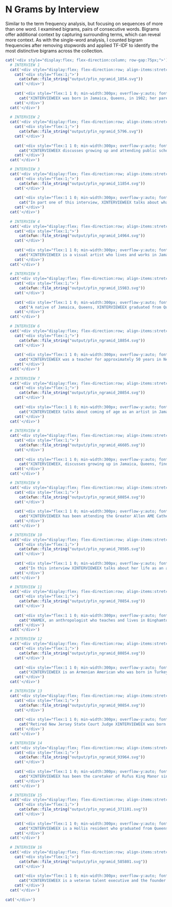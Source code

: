 # N Grams by Interview {.unnumbered}

Similar to the term frequency analysis, but focusing on sequences of more than one word. I examined bigrams, pairs of consecutive words. Bigrams offer additional context by capturing surrounding terms, which can reveal more context. As with the single-word analysis, I counted bigram frequencies after removing stopwords and applied TF-IDF to identify the most distinctive bigrams across the collection.

```r
cat('<div style="display:flex; flex-direction:column; row-gap:75px;">')
  # INTERVIEW 1
  cat('<div style="display:flex; flex-direction:row; align-items:stretch; gap:50px;">')
    cat('<div style="flex:1;">')
      cat(xfun::file_string("output/pfin_ngramid_1854.svg"))
    cat('</div>')
    
    cat('<div style="flex:1 1 0; min-width:300px; overflow-y:auto; font-size:12px; font-family:Courier; font-style:italic;">')
      cat("XINTERVIEWEEX was born in Jamaica, Queens, in 1982; her parents are from Barbados, and first landed in BedStuy Brooklyn, before moving to Jamaica, Queens. XINTERVIEWEEX attended elementary school at Holy Trinity Community School in Hollis, a safe space with a mix of all different ethnicities; her transition to public school starting in sixth grade was difficult, fights broke out almost every day, and at Jamaica High School there was gang activity and metal detectors had to be put in. She discusses changes in the neighborhood over time, how dangerous it was in the early 90’s, jobs she had, and places she hung out - like the Queens Public Library on Merrick Boulevard and especially the Colosseum Mall, where teens from all over the neighborhood would congregate. XINTERVIEWEEX talks about cultural institutions in the neighborhood such as the African Poetry Theater and Jamaica Center for Arts, and how she started Art, Food & Soul after she graduated from college as an event where the community could showcase their talents without having to leave the neighborhood to perform or see performances.")
    cat('</div>')
  cat('</div>')
  
  # INTERVIEW 2
  cat('<div style="display:flex; flex-direction:row; align-items:stretch; gap:50px; height:100%;">')
    cat('<div style="flex:1;">')
      cat(xfun::file_string("output/pfin_ngramid_5796.svg"))
    cat('</div>')
    
    cat('<div style="flex:1 1 0; min-width:300px; overflow-y:auto; font-size:12px; font-family:Courier; font-style:italic;">')
      cat("XINTERVIEWEEX discusses growing up and attending public schools in the Bronx and Brooklyn in the 1950s-1960s, and then attending Queensborough Community College and Queens College in the 1960s. She discusses the formation of the student group Black Concern at Queens College, which “came out of the need for classes and coursework that reflected Black people.” She describes meeting her future husband, XHUSBANDX, who served as chairman of the group, as well as a sit-in that the group staged in the spring of 1968.")
    cat('</div>')
  cat('</div>')

  # INTERVIEW 3
  cat('<div style="display:flex; flex-direction:row; align-items:stretch; gap:50px; height:100%;">')
    cat('<div style="flex:1;">')
      cat(xfun::file_string("output/pfin_ngramid_11854.svg"))
    cat('</div>')
    
    cat('<div style="flex:1 1 0; min-width:300px; overflow-y:auto; font-size:12px; font-family:Courier; font-style:italic;">')
      cat("In part one of this interview, XINTERVIEWEEX talks about what life was like in east Richmond Hill for a kid in the 50’s and 60’s. During her childhood the area was modest single family homes with yards, full of white families of European descent – Polish and Irish.  She describes the different grocery stores in the area like King Kullen; her uncle had a produce store in Richmond Hill that they would go to as well. She and her friends would ride bikes, play stickball, and roller skate around Richmond Hill and Kew Gardens for fun, and when she was older they would take the bus to Jamaica Center and go shopping at Gertz or Woolworth's. As a teenager she went to dances in the auditorium at Mary Immaculate Hospital, go to movies at all the big theaters along Jamaica Avenue, and get ice cream at Jahn's Ice Cream Parlor.")
    cat('</div>')
  cat('</div>')
  
  # INTERVIEW 4
  cat('<div style="display:flex; flex-direction:row; align-items:stretch; gap:50px; height:100%;">')
    cat('<div style="flex:1;">')
      cat(xfun::file_string("output/pfin_ngramid_14964.svg"))
    cat('</div>')
    
    cat('<div style="flex:1 1 0; min-width:300px; overflow-y:auto; font-size:12px; font-family:Courier; font-style:italic;">')
      cat("XINTERVIEWEEX is a visual artist who lives and works in Jamaica, Queens. Her parents came from Haiti in the 1950s and her family has lived in Jamaica, Queens more than 20 years. In this interview, she talks about the activities she has hosted to spread art in Queens and how it has helped her bond with the community. She also talks about the struggles she has faced in light of the COVID-19 pandemic and how adapting to it was easier than she initially thought.")
    cat('</div>')
  cat('</div>')
  
  # INTERVIEW 5
  cat('<div style="display:flex; flex-direction:row; align-items:stretch; gap:50px; height:100%;">')
    cat('<div style="flex:1;">')
      cat(xfun::file_string("output/pfin_ngramid_15983.svg"))
    cat('</div>')
    
    cat('<div style="flex:1 1 0; min-width:300px; overflow-y:auto; font-size:12px; font-family:Courier; font-style:italic;">')
      cat("A native of Jamaica, Queens, XINTERVIEWEEX graduated from Queens College in 1969 and went on to have successful careers as a teacher, museum educator and school librarian. In this interview, XINTERVIEWEEX focuses on her years at Queens College as a member and later president of the Doll House house plan. She describes the vibrant social life of the women’s and men’s house plans, including the annual Follies and Frolics competitions, and calls the experience life-changing. She also paints a picture of the college just on the verge of change, as student protests grew more prevalent and open admissions took effect just after her graduation.")
    cat('</div>')
  cat('</div>')
  
  # INTERVIEW 6
  cat('<div style="display:flex; flex-direction:row; align-items:stretch; gap:50px; height:100%;">')
    cat('<div style="flex:1;">')
      cat(xfun::file_string("output/pfin_ngramid_18854.svg"))
    cat('</div>')
    
    cat('<div style="flex:1 1 0; min-width:300px; overflow-y:auto; font-size:12px; font-family:Courier; font-style:italic;">')
      cat("XINTERVIEWEEX was a teacher for approximately 50 years in New York City and her native Guyana before recently retiring. In this interview, she discusses how she got started teaching, her satisfaction with her career path, and the volunteer activities she’s pursued in her retirement. She also reflects on her family, her role in the community and her long-standing involvement with Queens Public Library’s Central branch, just a few minutes’ walk from her home.")
    cat('</div>')
  cat('</div>')
  
  # INTERVIEW 7
  cat('<div style="display:flex; flex-direction:row; align-items:stretch; gap:50px; height:100%;">')
    cat('<div style="flex:1;">')
      cat(xfun::file_string("output/pfin_ngramid_20854.svg"))
    cat('</div>')
    
    cat('<div style="flex:1 1 0; min-width:300px; overflow-y:auto; font-size:12px; font-family:Courier; font-style:italic;">')
      cat("XINTERVIEWEEX talks about coming of age as an artist in Jamaica in the 80s/90s and growing up in an Guyanese immigrant household. He discusses finding himself through his creative voice and the role of mentors in his life. He speaks of learning about and taking pride in the rich musical history of Queens, becoming a teaching artist, and art as a form of resistance to gentrification.")
    cat('</div>')
  cat('</div>')
  
  # INTERVIEW 8
  cat('<div style="display:flex; flex-direction:row; align-items:stretch; gap:50px; height:100%;">')
    cat('<div style="flex:1;">')
      cat(xfun::file_string("output/pfin_ngramid_46605.svg"))
    cat('</div>')
    
    cat('<div style="flex:1 1 0; min-width:300px; overflow-y:auto; font-size:12px; font-family:Courier; font-style:italic;">')
      cat("XINTERVIEWEEX, discusses growing up in Jamaica, Queens, finding community through poetry, and how the COVID-19 pandemic has affected his ability to perform poetry live. XINTERVIEWEEX also speaks about his life in Rhode Island and his return visits to New York City and his old neighborhood in Jamaica.")
    cat('</div>')
  cat('</div>')

  # INTERVIEW 9
  cat('<div style="display:flex; flex-direction:row; align-items:stretch; gap:50px; height:100%;">')
    cat('<div style="flex:1;">')
      cat(xfun::file_string("output/pfin_ngramid_60854.svg"))
    cat('</div>')
    
    cat('<div style="flex:1 1 0; min-width:300px; overflow-y:auto; font-size:12px; font-family:Courier; font-style:italic;">')
      cat("XINTERVIEWEEX has been attending the Greater Allen AME Cathedral since he was an infant. Today he serves as Outreach Minister. In this interview, XINTERVIEWEEX talks about the impact the COVID-19 pandemic has had on his community. Many members have died, it's hard to stay in touch with elderly who do not have their private phone lines and food insecurity has grown. They are learning how to continue their work in spite of the pandemic, for example, learning to do Bible study on Zoom and having outdoor events.")
    cat('</div>')
  cat('</div>')

  # INTERVIEW 10
  cat('<div style="display:flex; flex-direction:row; align-items:stretch; gap:50px; height:100%;">')
    cat('<div style="flex:1;">')
      cat(xfun::file_string("output/pfin_ngramid_70505.svg"))
    cat('</div>')
    
    cat('<div style="flex:1 1 0; min-width:300px; overflow-y:auto; font-size:12px; font-family:Courier; font-style:italic;">')
      cat("In this interview XINTERVIEWEEX talks about her life as an artist and her background coming from the South. She talks about how the Northern and Southern lifestyles were very different. Additionally, XINTERVIEWEEX expresses her feelings on the rise of the BLM (Black Lives Matter) movement as well as her aspirations for the upcoming year.")
    cat('</div>')
  cat('</div>')    

  # INTERVIEW 11
  cat('<div style="display:flex; flex-direction:row; align-items:stretch; gap:50px; height:100%;">')
    cat('<div style="flex:1;">')
      cat(xfun::file_string("output/pfin_ngramid_70854.svg"))
    cat('</div>')
    
    cat('<div style="flex:1 1 0; min-width:300px; overflow-y:auto; font-size:12px; font-family:Courier; font-style:italic;">')
      cat("XNAMEX, an anthropologist who teaches and lives in Binghamton NY, was born in Jamaica, Queens in 1970 and lived in her family home in Jamaica Hills until 1992. At the time, Jamaica Hills had many Greek families because of the proximity to St. Demetrius, but there were numerous ethnicities and her family had an Italian and Irish background; it was predominantly a white neighborhood until the 1980’s when it became more diverse and the families she had known were starting to move to the suburbs. XNAMEX mentions neighborhood spots that were a part of her childhood like Joe Austin Park, Captain Tilly Park, and the Central Library on Merrick Boulevard, which she visited at least once a week. She also talks about the different schools she attended in the area, shopping at Gertz, May’s and later the mall on Jamaica Avenue, and how people would hang out on their stoops in the summer.")
    cat('</div>')
  cat('</div>')   

  # INTERVIEW 12
  cat('<div style="display:flex; flex-direction:row; align-items:stretch; gap:50px; height:100%;">')
    cat('<div style="flex:1;">')
      cat(xfun::file_string("output/pfin_ngramid_80854.svg"))
    cat('</div>')
    
    cat('<div style="flex:1 1 0; min-width:300px; overflow-y:auto; font-size:12px; font-family:Courier; font-style:italic;">')
      cat("XINTERVIEWEEX is an Armenian American who was born in Turkey. In 1960 at age 12 she and her family moved to Jamaica, Queens when her father took a job as a priest at St. Illuminators Armenian Apostolic church in Manhattan.  XINTERVIEWEEX describes how safe Jamaica was when she moved there, and also the different ethnicities on 168th Street where she lived - there were not many Armenians, but she would look out for them at shops, and made an Armenian friend at school. School was easier in the US compared to in Istanbul, and she later went to Jamaica High School, which at the time was one of the best schools in the city. She talks about the different shops and movie theaters on Jamaica Avenue in the 1960’s and going to the library on Parsons Boulevard, and what she would do as a teenager with her friends in the area. By High School her father had moved to St. Sarkis Armenian Apostolic Church in Bayside, and after a few dangerous incidents - including their house in Jamaica being broken into - the family moved to  Kew Gardens / Briarwood  in 1974 where there were more Armenians living. XINTERVIEWEEX worked as a court interpreter for Armenian and Turkish speakers in NYC.")
    cat('</div>')
  cat('</div>')

  # INTERVIEW 13
  cat('<div style="display:flex; flex-direction:row; align-items:stretch; gap:50px; height:100%;">')
    cat('<div style="flex:1;">')
      cat(xfun::file_string("output/pfin_ngramid_90854.svg"))
    cat('</div>')
    
    cat('<div style="flex:1 1 0; min-width:300px; overflow-y:auto; font-size:12px; font-family:Courier; font-style:italic;">')
      cat("Retired New Jersey State Court Judge XINTERVIEWEEX was born in Harlem in 1943 and moved with his family to Jamaica Queens around age eight. He was one of four or five black children when he came to St. Clement Pope School in South Ozone Park from his African-American/Caribbean neighborhood in Harlem to what at the time was a mostly white catholic neighborhood with families of Polish, Irish, and Italian descent – over time the black children increased and the numbers of the white children decreased as the white children moved. He also discusses transportation in the area in the 1950’s, going to see movies and shopping at Jamaica Center, his summer jobs, and going to Archbishop Molloy HS where he was the only black person in his class. He also talks about discrimination in High School and later when he  attended college at Seton Hall University in New Jersey, but also how that was a time when the world started to change with the civil rights movement 1960s.")
    cat('</div>')
  cat('</div>')   

  # INTERVIEW 14
  cat('<div style="display:flex; flex-direction:row; align-items:stretch; gap:50px; height:100%;">')
    cat('<div style="flex:1;">')
      cat(xfun::file_string("output/pfin_ngramid_93964.svg"))
    cat('</div>')
    
    cat('<div style="flex:1 1 0; min-width:300px; overflow-y:auto; font-size:12px; font-family:Courier; font-style:italic;">')
      cat("XINTERVIEWEEX has been the caretaker of Rufus King Manor since 1989 and has an encyclopedic knowledge of Rufus King. He is a passionate advocate for King as an overlooked founding father whose anti-slavery views and actions influenced many others. He talks about the museum's exhibits, visitors, visiting scholars, and Citizenship Day events. He talks about how he came to take the job after working for 30 years in radio. Also mentions a subway ride he took in 1989 with Charlie Redell, where they travelled on every line for a 66 hour trip, and which garnered media attention.")
    cat('</div>')
  cat('</div>')   

  # INTERVIEW 15
  cat('<div style="display:flex; flex-direction:row; align-items:stretch; gap:50px; height:100%;">')
    cat('<div style="flex:1;">')
      cat(xfun::file_string("output/pfin_ngramid_371101.svg"))
    cat('</div>')
    
    cat('<div style="flex:1 1 0; min-width:300px; overflow-y:auto; font-size:12px; font-family:Courier; font-style:italic;">')
      cat("XINTERVIEWEEX is a Hollis resident who graduated from Queens College and worked as a substitute teacher at the start of the COVID-19 pandemic. XINTERVIEWEEX describes her childhood growing up in Fresh Meadows through 2014, when she moved to Hollis during senior year of high school. XINTERVIEWEEX shares fond memories of close-knit neighbors and small businesses in Fresh Meadows as well as her positive experience attending the local elementary school, P.S. 154. XINTERVIEWEEX recalls her subsequent social struggles, particularly as a student at Forest Hills High School, and her thought process when she applied for colleges. XINTERVIEWEEX discusses her decision to study math education at Queens College with the goal of becoming a teacher. XINTERVIEWEEX details her experience working as a substitute teacher at Forest Hills High School in early 2020 at the start of the COVID-19 pandemic, particularly helping to set up an online learning environment and reaching out to students who were not attending classes. XINTERVIEWEEX concludes by discussing her fondness for Flushing Meadows Corona Park and Forest Park.")
    cat('</div>')
  cat('</div>')   
  
  # INTERVIEW 16
  cat('<div style="display:flex; flex-direction:row; align-items:stretch; gap:50px; height:100%;">')
    cat('<div style="flex:1;">')
      cat(xfun::file_string("output/pfin_ngramid_585801.svg"))
    cat('</div>')
    
    cat('<div style="flex:1 1 0; min-width:300px; overflow-y:auto; font-size:12px; font-family:Courier; font-style:italic;">')
      cat("XINTERVIEWEEX is a veteran talent executive and the founder of his own talent agency, MLB Booking. After graduating from Jamaica High School, XINTERVIEWEEX pursued his undergraduate studies at Queens College. As a student, he had short stints in the band and as an engineer at the radio station before ultimately finding his passion as a member of the Concert Committee. In 1977 and 1978, XINTERVIEWEEX served as the Concert Chairman for the College Union Program Board, a role that enabled him to recruit talent (e.g., Meatloaf, Hall & Oates, Peter Allen, etc.) to be showcased on campus. After completing a summer job with Billy Joel’s agent in 1978, he accepted a full-time job offer at the same agency, which would also represent Paul Simon (Queens College Class of 1963). XINTERVIEWEEX continued to build his career in New York until 1989, when he relocated to Los Angeles to pursue further professional opportunities in the talent business. In this interview, XINTERVIEWEEX recalls his childhood in Queens and his student days on campus, including the Concert Committee activities that laid the foundation for his successful career in entertainment. He recounts signing some of the biggest talents in the business – from Rodney Dangerfield to Madonna to Jerry Seinfeld to Celine Dion – and running departments at all four of the top major agencies before founding his own. XINTERVIEWEEX reflects on the greatest rewards of his career and where it has taken him, from Colden Auditorium to the grandest stages in the world, while never forgetting where he came from and his strong Queens roots.")
    cat('</div>')
  cat('</div>')     
  
cat('</div>')  
```
